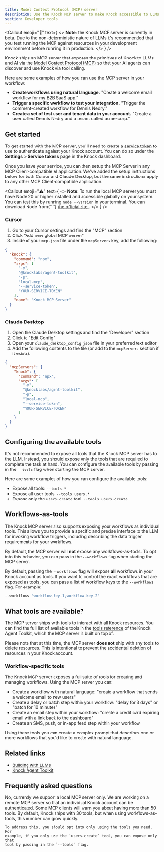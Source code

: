 ```yaml
---
title: Model Context Protocol (MCP) server
description: Use the Knock MCP server to make Knock accessible to LLMs and AI agents via tool calling.
section: Developer tools
---
```


<Callout
  emoji="🚧"
  text={
    <>
      <strong>Note</strong>: the Knock MCP server is currently in beta. Due to
      the non-deterministic nature of LLMs it's recommended that you test
      running the MCP against resources in your development environment before
      running it in production.
    </>
  }
/>

Knock ships an MCP server that exposes the primitives of Knock to LLMs and AI via the <a href="https://modelcontextprotocol.io/" target="_blank">Model Context Protocol (MCP)</a> so that your AI agents can discover and use Knock via tool calling.

Here are some examples of how you can use the MCP server in your workflow:

- **Create workflows using natural language.** "Create a welcome email workflow for my B2B SaaS app."
- **Trigger a specific workflow to test your integration.** "Trigger the comment-created workflow for Dennis Nedry."
- **Create a set of test user and tenant data in your account.** "Create a user called Dennis Nedry and a tenant called acme-corp."

## Get started

To get started with the MCP server, you'll need to create a [service token](/developer-tools/service-tokens) to use to authenticate against your Knock account. You can do so under the **Settings** > **Service tokens** page in the Knock dashboard.

Once you have your service, you can then setup the MCP Server in any MCP Client-compatible AI application. We've added the setup instructions below for both Cursor and Claude Desktop, but the same instructions apply to any other MCP Client-compatible application.

<Callout
  emoji="⚠️"
  text={
    <>
      <strong>Note</strong>: To run the local MCP server you must have Node 20
      or higher installed and accessible globally on your system. You can test
      this by running `node --version` in your terminal. You can download Node
      from{" "}
      <a href="https://nodejs.org/en/download" target="_blank">
        the official site
      </a>
      .
    </>
  }
/>
### Cursor

1. Go to your Cursor settings and find the "MCP" section
2. Click "Add new global MCP server"
3. Inside of your `mcp.json` file under the `mcpServers` key, add the following:

```json
{
  "knock": {
    "command": "npx",
    "args": [
      "-y",
      "@knocklabs/agent-toolkit",
      "-p",
      "local-mcp",
      "--service-token",
      "YOUR-SERVICE-TOKEN"
    ],
    "name": "Knock MCP Server"
  }
}
```

### Claude Desktop

1. Open the Claude Desktop settings and find the "Developer" section
2. Click to "Edit Config"
3. Open your `claude_desktop_config.json` file in your preferred text editor
4. Add the following contents to the file (or add to the `mcpServers` section if it exists):

```json
{
  "mcpServers": {
    "knock": {
      "command": "npx",
      "args": [
        "-y",
        "@knocklabs/agent-toolkit",
        "-p",
        "local-mcp",
        "--service-token",
        "YOUR-SERVICE-TOKEN"
      ]
    }
  }
}
```

## Configuring the available tools

It's not recommended to expose all tools that the Knock MCP server has to the LLM. Instead, you should expose only the tools that are required to complete the task at hand. You can configure the available tools by passing in the `--tools` flag when starting the MCP server.

Here are some examples of how you can configure the available tools:

- Expose all tools: `--tools *`
- Expose all user tools: `--tools users.*`
- Expose only the `users.create` tool: `--tools users.create`

## Workflows-as-tools

The Knock MCP server also supports exposing your workflows as individual tools. This allows you to provide a specific and precise interface to the LLM for invoking workflow triggers, including describing the data trigger requirements for your workflows.

By default, the MCP server will **not** expose any workflows-as-tools. To opt into this behavior, you can pass in the `--workflows` flag when starting the MCP server.

By default, passing the `--workflows` flag will expose **all** workflows in your Knock account as tools. If you want to control the exact workflows that are exposed as tools, you can pass a list of workflow keys to the `--workflows` flag. For example:

```bash
--workflows "workflow-key-1,workflow-key-2"
```

## What tools are available?

The MCP server ships with tools to interact with all Knock resources. You can find the full list of available tools in the [tools reference](/developer-tools/agent-toolkit/tools-reference) of the Knock Agent Toolkit, which the MCP server is built on top of.

Please note that at this time, the MCP server **does not** ship with any tools to delete resources. This is intentional to prevent the accidental deletion of resources in your Knock account.

### Workflow-specific tools

The Knock MCP server exposes a full suite of tools for creating and managing workflows. Using the MCP server you can:

- Create a workflow with natural language: "create a workflow that sends a welcome email to new users"
- Create a delay or batch step within your workflow: "delay for 3 days" or "batch for 10 minutes"
- Create an email step within your workflow: "create a credit card expiring email with a link back to the dashboard"
- Create an SMS, push, or in-app feed step within your workflow

Using these tools you can create a complex prompt that describes one or more workflows that you'd like to create with natural language.

## Related links

- [Building with LLMs](/developer-tools/building-with-llms)
- [Knock Agent Toolkit](/developer-tools/agent-toolkit/overview)

## Frequently asked questions

<AccordionGroup>
  <Accordion title="Do you support a remote MCP server?">
    No, currently we support a local MCP server only. We are working
    on a remote MCP server so that an individual Knock account can be
    authenticated.
  </Accordion>
   <Accordion title="Why do I see a warning about having too many tools?">
    Some MCP clients will warn you about having more than 50 tools. By default, Knock ships with 30 tools, but when using workflows-as-tools, this number can grow quickly.

    To address this, you should opt into only using the tools you need. For
    example, if you only use the `users.create` tool, you can expose only that
    tool by passing in the `--tools` flag.

  </Accordion>
</AccordionGroup>
